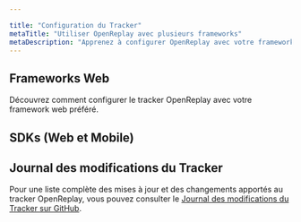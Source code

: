 ```yaml
---

title: "Configuration du Tracker"
metaTitle: "Utiliser OpenReplay avec plusieurs frameworks"
metaDescription: "Apprenez à configurer OpenReplay avec votre framework préféré"
---
```


## Frameworks Web

Découvrez comment configurer le tracker OpenReplay avec votre framework web préféré.

<div class="grid grid-cols-2 md:grid-cols-4 gap-4 card">
<IconText url="/using-or/react" title="React" width="30"/>
<IconText url="/using-or/vue" title="Vue" width="30"/>
<IconText url="/using-or/next" title="NextJS" width="30"/>
<IconText url="/using-or/nuxt" title="Nuxt" width="30"/>
<IconText url="/using-or/remix" title="Remix" width="30"/>
<IconText url="/using-or/svelte" title="Svelte" width="30"/>
<IconText url="/using-or/angular" title="Angular" width="30"/>
<IconText url="/using-or/gatsby" title="Gatsby" width="30"/>
</div>

## SDKs (Web et Mobile)

<GoDeeperFooter />

## Journal des modifications du Tracker

Pour une liste complète des mises à jour et des changements apportés au tracker OpenReplay, vous pouvez consulter le [Journal des modifications du Tracker sur GitHub](https://github.com/openreplay/openreplay/blob/dev/tracker/tracker/CHANGELOG.md).